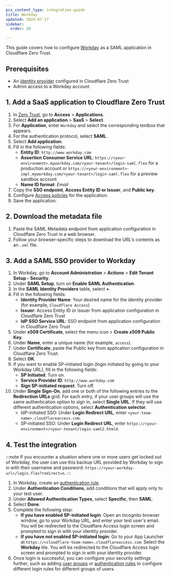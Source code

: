 ```yaml
---
pcx_content_type: integration-guide
title: Workday
updated: 2024-07-17
sidebar:
  order: 28

---
```


This guide covers how to configure [Workday](https://doc.workday.com/admin-guide/en-us/authentication-and-security/authentication/saml/dan1370796470811.html?toc=1.5.1) as a SAML application in Cloudflare Zero Trust.

## Prerequisites

* An [identity provider](/cloudflare-one/identity/idp-integration/) configured in Cloudflare Zero Trust
* Admin access to a Workday account

## 1. Add a SaaS application to Cloudflare Zero Trust

1. In [Zero Trust](https://one.dash.cloudflare.com), go to **Access** > **Applications**.
2. Select **Add an application** > **SaaS** > **Select**.
3. For **Application**, enter `Workday` and select the corresponding textbox that appears.
4. For the authentication protocol, select **SAML**.
5. Select **Add application**.
6. Fill in the following fields:
   * **Entity ID**: `http://www.workday.com`
   * **Assertion Consumer Service URL**: `https://<your-environment>.myworkday.com/<your-tenant>/login-saml.flex` for a production account or `https://<your-environment>-impl.myworkday.com/<your-tenant>/login-saml.flex` for a preview sandbox account
   * **Name ID format**: *Email*
7. Copy the **SSO endpoint**, **Access Entity ID or Issuer**, and **Public key**.
8. Configure [Access policies](/cloudflare-one/policies/access/) for the application.
9. Save the application.

## 2. Download the metadata file

1. Paste the SAML Metadata endpoint from application configuration in Cloudflare Zero Trust in a web browser.
2. Follow your browser-specific steps to download the URL's contents as an `.xml` file.

## 3. Add a SAML SSO provider to Workday

1. In Workday, go to **Account Administration** > **Actions** > **Edit Tenant Setup - Security**.
2. Under **SAML Setup**, turn on **Enable SAML Authentication**.
3. In the **SAML Identity Providers** table, select **+**.
4. Fill in the following fields:
   * **Identity Provider Name**: Your desired name for the identity provider (for example, `Cloudflare Access`)
   * **Issuer**: Access Entity ID or Issuer from application configuration in Cloudflare Zero Trust
   * **IdP SSO Service URL**: SSO endpoint from application configuration in Cloudflare Zero Trust
5. Under **x509 Certificate**, select the menu icon > **Create x509 Public Key**.
6. Under **Name**, enter a unique name (for example, `access`).
7. Under **Certificate**, paste the Public key from application configuration in Cloudflare Zero Trust.
8. Select **OK**.
9. If you want to enable SP-initiated login (login initiated by going to your Workday URL), fill in the following fields:
   * **SP Initiated**: Turn on.
   * **Service Provider ID**: `http://www.workday.com`
   * **Sign SP-initiated request**: Turn off.
10. Under **Single Sign-On**, add one or both of the following entries to the **Redirection URLs** grid. For each entry, if your user groups will use the same authentication option to sign in, select **Single URL**. If they will use different authentication options, select **Authentication selector**.
    * IdP-initiated SSO: Under **Login Redirect URL**, enter `<your-team-name>.cloudflareaccess.com`.
    * SP-initiated SSO: Under **Login Redirect URL**, enter `https://<your-environment>/<your-tenant/login-saml2.htmld`.

## 4. Test the integration

:::note
If you encounter a situation where one or more users get locked out of Workday, the user can use this backup URL provided by Workday to sign in with their username and password: `https://<your-workday-url>/login.flex?redirect=n`.
:::

1. In Workday, create an [authentication rule](https://doc.workday.com/admin-guide/en-us/authentication-and-security/authentication/authentication-policies/dan1370796466772.html).
2. Under **Authentication Conditions**, add conditions that will apply only to your test user.
3. Under **Allowed Authentication Types**, select **Specific**, then **SAML**.
4. Select **Done**.
5. Complete the following step:
   * **If you have enabled SP-initiated login**: Open an incognito browser window, go to your Workday URL, and enter your test user's email. You will be redirected to the Cloudflare Access login screen and prompted to sign in with your identity provider.
   * **If you have not enabled SP-initiated login**: Go to your App Launcher at `https://<cloudflare-team-name>.cloudflareaccess.com`. Select the **Workday** tile. You will be redirected to the Cloudflare Access login screen and prompted to sign in with your identity provider.
6. Once login is successful, you can configure your security settings further, such as adding [user groups](https://doc.workday.com/admin-guide/en-us/authentication-and-security/configurable-security/security-groups/user-based-security-groups/dan1370796695367.html?toc=2.2.12.0) or [authentication rules](https://doc.workday.com/admin-guide/en-us/authentication-and-security/authentication/authentication-policies/dan1370796466772.html) to configure different login rules for different groups of users.
